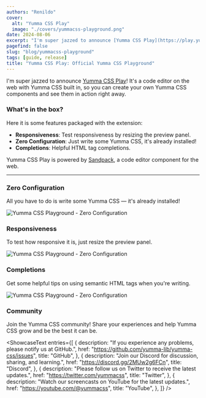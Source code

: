 ```yaml
---
authors: "Renildo"
cover:
  alt: "Yumma CSS Play"
  image: "./covers/yummacss-playground.png"
date: 2024-08-06
excerpt: "I'm super jazzed to announce [Yumma CSS Play](https://play.yummacss.com)! It's a code editor on the web with Yumma CSS built in, so you can create your own Yumma CSS components and see them in action right away."
pagefind: false
slug: "blog/yummacss-playground"
tags: [guide, release]
title: "Yumma CSS Play: Official Yumma CSS Playground"
---
```


I'm super jazzed to announce [Yumma CSS Play](https://play.yummacss.com)! It's a code editor on the web with Yumma CSS built in, so you can create your own Yumma CSS components and see them in action right away.

### What's in the box?

Here it is some features packaged with the extension:

- **Responsiveness**: Test responsiveness by resizing the preview panel.
- **Zero Configuration**: Just write some Yumma CSS, it's already installed!
- **Completions**: Helpful HTML tag completions.

Yumma CSS Play is powered by [Sandpack](https://codemirror.net/), a code editor component for the web.

---

### Zero Configuration

All you have to do is write some Yumma CSS — it's already installed!

![Yumma CSS Playground - Zero Configuration](../guides/images/yummacss-playground-zero-config.png)

### Responsiveness

To test how responsive it is, just resize the preview panel.

![Yumma CSS Playground - Zero Configuration](../guides/images/yummacss-playground-responsiveness.png)

### Completions

Get some helpful tips on using semantic HTML tags when you're writing.

![Yumma CSS Playground - Zero Configuration](../guides/images/yummacss-playground-completions.png)

### Community

Join the Yumma CSS community! Share your experiences and help Yumma CSS grow and be the best it can be.

<ShowcaseText
  entries={[
    {
      description:
        "If you experience any problems, please notify us at GitHub.",
      href: "https://github.com/yumma-lib/yumma-css/issues",
      title: "GitHub",
    },
    {
      description: "Join our Discord for discussion, sharing, and learning.",
      href: "https://discord.gg/2MUw2g6FCn",
      title: "Discord",
    },
    {
      description: "Please follow us on Twitter to receive the latest updates.",
      href: "https://twitter.com/yummacss",
      title: "Twitter",
    },
    {
      description: "Watch our screencasts on YouTube for the latest updates.",
      href: "https://youtube.com/@yummacss",
      title: "YouTube",
    },
  ]}
/>
